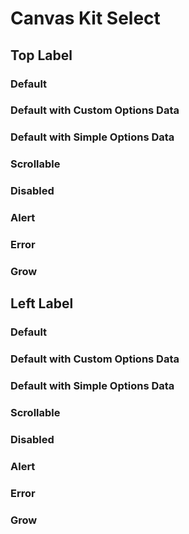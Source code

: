 

# Canvas Kit Select

## Top Label

### Default

<ExampleCodeBlock code={Default} />

### Default with Custom Options Data

<ExampleCodeBlock code={DefaultWithCustomOptions} />

### Default with Simple Options Data

<ExampleCodeBlock code={DefaultWithSimpleOptions} />

### Scrollable

<ExampleCodeBlock code={Scrollable} />

### Disabled

<ExampleCodeBlock code={Disabled} />

### Alert

<ExampleCodeBlock code={Alert} />

### Error

<ExampleCodeBlock code={Error} />

### Grow

<ExampleCodeBlock code={Grow} />

## Left Label

### Default

<ExampleCodeBlock code={DefaultLeft} />

### Default with Custom Options Data

<ExampleCodeBlock code={DefaultWithCustomOptionsLeft} />

### Default with Simple Options Data

<ExampleCodeBlock code={DefaultWithSimpleOptionsLeft} />

### Scrollable

<ExampleCodeBlock code={ScrollableLeft} />

### Disabled

<ExampleCodeBlock code={DisabledLeft} />

### Alert

<ExampleCodeBlock code={AlertLeft} />

### Error

<ExampleCodeBlock code={ErrorLeft} />

### Grow

<ExampleCodeBlock code={GrowLeft} />
